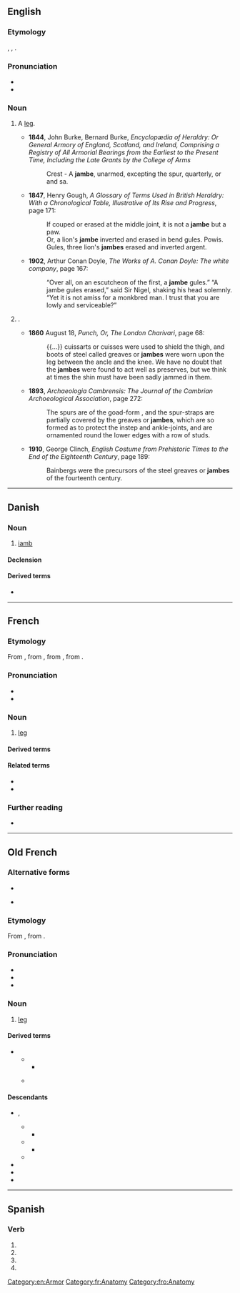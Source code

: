 ==English==

===Etymology===
{{inh|en|enm|jambe}}, {{m|enm|jaumbe}}, {{der|en|fr|jambe}}.

===Pronunciation===
* {{IPA|en|/ˈdʒæm/}}
* {{homophones|en|jam}}

===Noun===
{{en-noun}}

# {{lb|en|heraldry}} A [[leg]].
#* '''1844''', John Burke, Bernard Burke, ''Encyclopædia of Heraldry: Or General Armory of England, Scotland, and Ireland, Comprising a Registry of All Armorial Bearings from the Earliest to the Present Time, Including the Late Grants by the College of Arms''
#*: Crest - A '''jambe''', unarmed, excepting the spur, quarterly, or and sa. 
#* '''1847''', Henry Gough, ''A Glossary of Terms Used in British Heraldry: With a Chronological Table, Illustrative of Its Rise and Progress'', page 171:
#*: If couped or erased at the middle joint, it is not a '''jambe''' but a paw.
#*: Or, a lion&#39;s '''jambe''' inverted and erased in bend gules. Powis. Gules, three lion&#39;s '''jambes''' erased and inverted argent.
#* '''1902''', Arthur Conan Doyle, ''The Works of A. Conan Doyle: The white company'', page 167:
#*: “Over all, on an escutcheon of the first, a '''jambe''' gules.” “A jambe gules erased,” said Sir Nigel, shaking his head solemnly. “Yet it is not amiss for a monkbred man. I trust that you are lowly and serviceable?”
# {{lb|en|often|in the plural}} {{synonym of|en|jambeau||a [[greave]]}}.
#* '''1860''' August 18, ''Punch, Or, The London Charivari'', page 68:
#*: {{...}} cuissarts or cuisses were used to shield the thigh, and boots of steel called greaves or '''jambes''' were worn upon the leg between the ancle{{SIC}} and the knee. We have no doubt that the '''jambes''' were found to act well as preserves, but we think at times the shin must have been sadly jammed in them.
#* '''1893''', ''Archaeologia Cambrensis: The Journal of the Cambrian Archoeological Association'', page 272:
#*: The spurs are of the goad-form , and the spur-straps are partially covered by the greaves or '''jambes''', which are so formed as to protect the instep and ankle-joints, and are ornamented round the lower edges with a row of studs.
#* '''1910''', George Clinch, ''English Costume from Prehistoric Times to the End of the Eighteenth Century'', page 189:
#*: Bainbergs were the precursors of the steel greaves or '''jambes''' of the fourteenth century.

[[Category:en:Armor]]

----

==Danish==

===Noun===
{{da-noun}}

# {{lb|da|poetry}} [[iamb]]

====Declension====
{{da-decl|n|r}}

====Derived terms====
* {{l|da|jambisk}}

----

==French==

===Etymology===
From {{inh|fr|fro|jambe}}, from {{inh|fr|LL.|gamba}}, from {{der|fr|grc|κάμπη}}, from {{der|fr|ine-pro|*kamp-||to bend; crooked}}.

===Pronunciation===
* {{fr-IPA}}
* {{audio|fr|Fr-jambe.ogg|audio}}

===Noun===
{{fr-noun|f}}

# [[leg]]
#: {{uxi|fr|Il marche sur ses deux '''jambes'''.|t=He walks with his two legs.}}
#: {{uxi|fr|[[par-dessus la jambe]]|off-handedly}}

====Derived terms====
{{col3|fr|
|à toutes jambes
|avoir des fourmis dans les jambes
|avoir les jambes en coton
|avoir une tête et des jambes
|enjamber
|faire des ronds de jambe
|faire une belle jambe
|jambage
|jambe de bois
|jambière
|jambon
|la queue entre les jambes
|par-dessous la jambe
|par-dessus la jambe
|partie de jambes en l'air
|prendre ses jambes à son cou
|s'étirer les jambes
|tenir la jambe
}}

====Related terms====
* {{l|fr|gambader}}
* {{l|fr|ingambe}}

===Further reading===
* {{R:TLFi}}

[[Category:fr:Anatomy]]

----

==Old French==

===Alternative forms===
* {{alter|fro|gambe}}
* {{qualifier|Picardy}} {{alter|fro|ganbe}}

===Etymology===
From {{der|fro|LL.|gamba}}, from {{der|fro|grc|κάμπη}}.

===Pronunciation===
* {{IPA|fro|/ˈd͡ʒãmbə/|qual=early}}
* {{IPA|fro|/ˈʒãmbə/|qual=late}}
* {{homophones|fro|gambe|ganbe}}

===Noun===
{{fro-noun|f}}

# [[leg]]

====Derived terms====
* {{l|fro|gambon}}
** {{desc|enm||bor=1}}
*** {{desc|en|gammon}}
** {{desc|fr|jambon}} {{see desc}}

====Descendants====
* {{desc|frm|jambe}}, {{l|frm|gambe}}
** {{desc|enm|gambe|bor=1}}
*** {{desc|en|gamb}}
** {{desc|enm|jambe|bor=1}}
*** {{desc|en|jamb}}
** {{desc|fr|jambe}}
* {{desc|nrf|gambe}}
* {{desc|pcd|gambe}}
* {{desc|wa|djambe}}

[[Category:fro:Anatomy]]

----

==Spanish==

===Verb===
{{head|es|verb form}}

# {{es-verb form of|mood=imperative|sense=negative|formal=y|person=2|number=s|ending=ar|jambarse}}
# {{es-verb form of|mood=subjunctive|tense=present|person=1|number=s|ending=ar|jambarse}}
# {{es-verb form of|mood=subjunctive|tense=present|formal=y|person=2|number=s|ending=ar|jambarse}}
# {{es-verb form of|mood=subjunctive|tense=present|person=3|number=s|ending=ar|jambarse}}